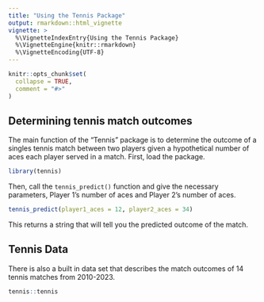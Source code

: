 ```yaml
---
title: "Using the Tennis Package"
output: rmarkdown::html_vignette
vignette: >
  %\VignetteIndexEntry{Using the Tennis Package}
  %\VignetteEngine{knitr::rmarkdown}
  %\VignetteEncoding{UTF-8}
---
```


```r
knitr::opts_chunk$set(
  collapse = TRUE,
  comment = "#>"
)
```

## Determining tennis match outcomes 
The main function of the "Tennis" package is to determine the outcome of a singles tennis match between two players given a hypothetical number of aces each player served in a match. First, load the package.

```r
library(tennis)
```

Then, call the `tennis_predict()` function and give the necessary parameters, Player 1's number of aces and Player 2's number of aces. 

```r
tennis_predict(player1_aces = 12, player2_aces = 34)
```

This returns a string that will tell you the predicted outcome of the match. 

## Tennis Data
There is also a built in data set that describes the match outcomes of 14 tennis matches from 2010-2023. 

```r
tennis::tennis
```

